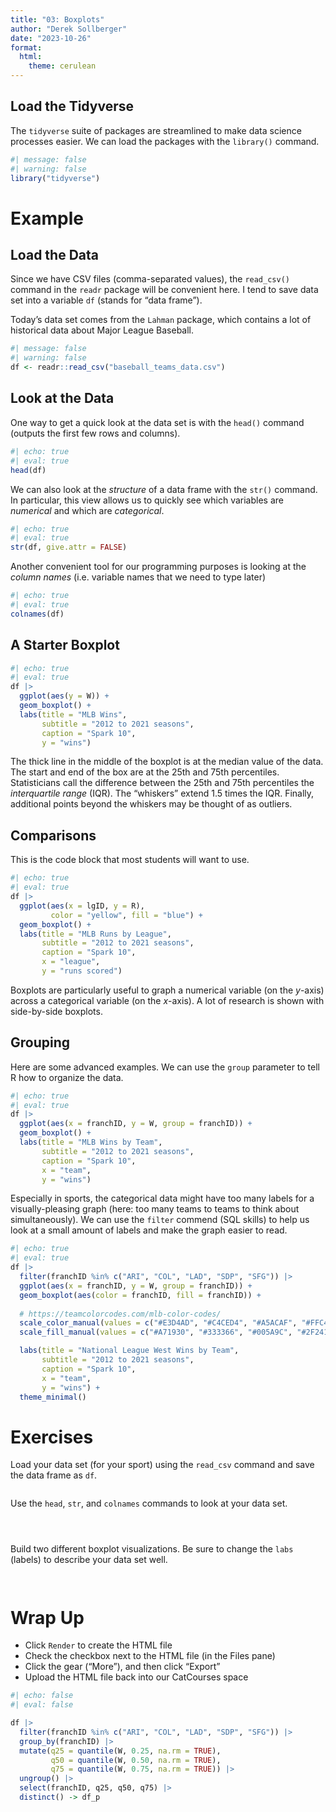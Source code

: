 ```yaml
---
title: "03: Boxplots"
author: "Derek Sollberger"
date: "2023-10-26"
format: 
  html:
    theme: cerulean
---
```


## Load the Tidyverse

The `tidyverse` suite of packages are streamlined to make data science processes easier.  We can load the packages with the `library()` command.

```r
#| message: false
#| warning: false
library("tidyverse")
```

# Example

## Load the Data

Since we have CSV files (comma-separated values), the `read_csv()` command in the  `readr` package will be convenient here.  I tend to save data set into a variable `df` (stands for "data frame").

Today's data set comes from the `Lahman` package, which contains a lot of historical data about Major League Baseball.

```r
#| message: false
#| warning: false
df <- readr::read_csv("baseball_teams_data.csv")
```

## Look at the Data

One way to get a quick look at the data set is with the `head()` command (outputs the first few rows and columns).

```r
#| echo: true
#| eval: true
head(df)
```

We can also look at the *structure* of a data frame with the `str()` command.  In particular, this view allows us to quickly see which variables are *numerical* and which are *categorical*.

```r
#| echo: true
#| eval: true
str(df, give.attr = FALSE)
```

Another convenient tool for our programming purposes is looking at the *column names* (i.e. variable names that we need to type later)

```r
#| echo: true
#| eval: true
colnames(df)
```

## A Starter Boxplot

```r
#| echo: true
#| eval: true
df |>
  ggplot(aes(y = W)) +
  geom_boxplot() +
  labs(title = "MLB Wins",
       subtitle = "2012 to 2021 seasons",
       caption = "Spark 10",
       y = "wins")
```

The thick line in the middle of the boxplot is at the median value of the data.  The start and end of the box are at the 25th and 75th percentiles.  Statisticians call the difference between the 25th and 75th percentiles the *interquartile range* (IQR).  The "whiskers" extend 1.5 times the IQR.  Finally, additional points beyond the whiskers may be thought of as outliers.

## Comparisons

This is the code block that most students will want to use.

```r
#| echo: true
#| eval: true
df |>
  ggplot(aes(x = lgID, y = R),
         color = "yellow", fill = "blue") +
  geom_boxplot() +
  labs(title = "MLB Runs by League",
       subtitle = "2012 to 2021 seasons",
       caption = "Spark 10",
       x = "league",
       y = "runs scored")
```

Boxplots are particularly useful to graph a numerical variable (on the $y$-axis) across a categorical variable (on the $x$-axis).  A lot of research is shown with side-by-side boxplots.

## Grouping

Here are some advanced examples.  We can use the `group` parameter to tell R how to organize the data.

```r
#| echo: true
#| eval: true
df |>
  ggplot(aes(x = franchID, y = W, group = franchID)) +
  geom_boxplot() +
  labs(title = "MLB Wins by Team",
       subtitle = "2012 to 2021 seasons",
       caption = "Spark 10",
       x = "team",
       y = "wins")
```

Especially in sports, the categorical data might have too many labels for a visually-pleasing graph (here: too many teams to teams to think about simultaneously).  We can use the `filter` commend (SQL skills) to help us look at a small amount of labels and make the graph easier to read.

```r
#| echo: true
#| eval: true
df |>
  filter(franchID %in% c("ARI", "COL", "LAD", "SDP", "SFG")) |>
  ggplot(aes(x = franchID, y = W, group = franchID)) +
  geom_boxplot(aes(color = franchID, fill = franchID)) +
  
  # https://teamcolorcodes.com/mlb-color-codes/
  scale_color_manual(values = c("#E3D4AD", "#C4CED4", "#A5ACAF", "#FFC425", "#27251F")) +
  scale_fill_manual(values = c("#A71930", "#333366", "#005A9C", "#2F241D", "#FD5A1E")) +

  labs(title = "National League West Wins by Team",
       subtitle = "2012 to 2021 seasons",
       caption = "Spark 10",
       x = "team",
       y = "wins") +
  theme_minimal()
```


# Exercises

Load your data set (for your sport) using the `read_csv` command and save the data frame as `df`.

```r

```

Use the `head`, `str`, and `colnames` commands to look at your data set.

```r

```

```r

```

```r

```

Build two different boxplot visualizations.  Be sure to change the `labs` (labels) to describe your data set well.

```r

```

```r

```

# Wrap Up

* Click `Render` to create the HTML file
* Check the checkbox next to the HTML file (in the Files pane)
* Click the gear ("More"), and then click "Export"
* Upload the HTML file back into our CatCourses space

```r
#| echo: false
#| eval: false

df |>
  filter(franchID %in% c("ARI", "COL", "LAD", "SDP", "SFG")) |>
  group_by(franchID) |>
  mutate(q25 = quantile(W, 0.25, na.rm = TRUE),
         q50 = quantile(W, 0.50, na.rm = TRUE),
         q75 = quantile(W, 0.75, na.rm = TRUE)) |>
  ungroup() |>
  select(franchID, q25, q50, q75) |>
  distinct() -> df_p
```


